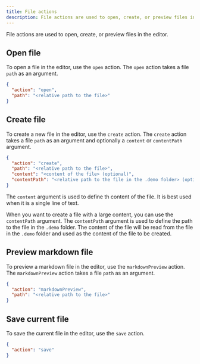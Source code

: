 ```yaml
---
title: File actions
description: File actions are used to open, create, or preview files in the editor.
---
```


File actions are used to open, create, or preview files in the editor.

## Open file

To open a file in the editor, use the `open` action. The `open` action takes a file `path` as an argument.

```json
{
  "action": "open",
  "path": "<relative path to the file>"
}
```

## Create file

To create a new file in the editor, use the `create` action. The `create` action takes a file `path` as an argument and optionally a `content` or `contentPath` argument.

```json
{
  "action": "create",
  "path": "<relative path to the file>",
  "content": "<content of the file> (optional)",
  "contentPath": "<relative path to the file in the .demo folder> (optional)"
}
```

The `content` argument is used to define th content of the file. It is best used when it is a single line of text.

When you want to create a file with a large content, you can use the `contentPath` argument. The `contentPath` argument is used to define the path to the file in the `.demo` folder. The content of the file will be read from the file in the `.demo` folder and used as the content of the file to be created.

## Preview markdown file

To preview a markdown file in the editor, use the `markdownPreview` action. The `markdownPreview` action takes a file `path` as an argument.

```json
{
  "action": "markdownPreview",
  "path": "<relative path to the file>"
}
```

## Save current file

To save the current file in the editor, use the `save` action.

```json
{
  "action": "save"
}
```